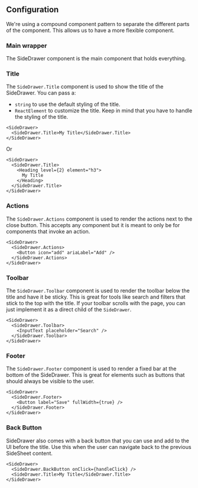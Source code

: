 ## Configuration

We're using a compound component pattern to separate the different parts of the
component. This allows us to have a more flexible component.

### Main wrapper

The SideDrawer component is the main component that holds everything.

### Title

The `SideDrawer.Title` component is used to show the title of the SideDrawer.
You can pass a:

- `string` to use the default styling of the title.
- `ReactElement` to customize the title. Keep in mind that you have to handle
  the styling of the title.

```tsx
<SideDrawer>
  <SideDrawer.Title>My Title</SideDrawer.Title>
</SideDrawer>
```

Or

```tsx
<SideDrawer>
  <SideDrawer.Title>
    <Heading level={2} element="h3">
      My Title
    </Heading>
  </SideDrawer.Title>
</SideDrawer>
```

### Actions

The `SideDrawer.Actions` component is used to render the actions next to the
close button. This accepts any component but it is meant to only be for
components that invoke an action.

```tsx
<SideDrawer>
  <SideDrawer.Actions>
    <Button icon="add" ariaLabel="Add" />
  </SideDrawer.Actions>
</SideDrawer>
```

### Toolbar

The `SideDrawer.Toolbar` component is used to render the toolbar below the title
and have it be sticky. This is great for tools like search and filters that
stick to the top with the title. If your toolbar scrolls with the page, you can
just implement it as a direct child of the `SideDrawer`.

```tsx
<SideDrawer>
  <SideDrawer.Toolbar>
    <InputText placeholder="Search" />
  </SideDrawer.Toolbar>
</SideDrawer>
```

### Footer

The `SideDrawer.Footer` component is used to render a fixed bar at the bottom of
the SideDrawer. This is great for elements such as buttons that should always be
visible to the user.

```tsx
<SideDrawer>
  <SideDrawer.Footer>
    <Button label="Save" fullWidth={true} />
  </SideDrawer.Footer>
</SideDrawer>
```

### Back Button

SideDrawer also comes with a back button that you can use and add to the UI
before the title. Use this when the user can navigate back to the previous
SideSheet content.

```tsx
<SideDrawer>
  <SideDrawer.BackButton onClick={handleClick} />
  <SideDrawer.Title>My Title</SideDrawer.Title>
</SideDrawer>
```
